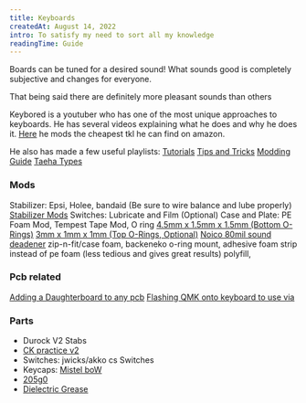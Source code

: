 ```yaml
---
title: Keyboards
createdAt: August 14, 2022
intro: To satisfy my need to sort all my knowledge
readingTime: Guide
---
```


Boards can be tuned for a desired sound! What sounds good is completely subjective and changes for everyone. 

That being said there are definitely more pleasant sounds than others


Keybored is a youtuber who has one of the most unique approaches to keyboards. He has several videos explaining what he does and why he does it.
[Here](https://www.youtube.com/watch?v=zSeC0XQ4EWU&t=349s) he mods the cheapest tkl he can find on amazon.

He also has made a few useful playlists: [Tutorials](https://www.youtube.com/playlist?list=PLA-cMudeR0WkxWmF0_xpOiqGX1L_QPWxm) 
[Tips and Tricks](https://www.youtube.com/watch?v=uuVoOgATLqw&list=PLA-cMudeR0Wkfbb6MnL88oSsdI-sg4hAu)
[Modding Guide](https://www.youtube.com/watch?v=xmyiurli3Zg&t=35s)
[Taeha Types](https://www.youtube.com/watch?v=usNx1_d0HbQ&t=398s)



### Mods

Stabilizer: Epsi, Holee, bandaid (Be sure to wire balance and lube properly)   [Stabilizer Mods](https://www.youtube.com/watch?v=4XCErBcn5lc)
Switches: Lubricate and Film (Optional)
Case and Plate: PE Foam Mod, Tempest Tape Mod, O ring [4.5mm x 1.5mm x 1.5mm (Bottom O-Rings)](https://amzn.to/2QkttZO) [3mm x 1mm x 1mm (Top O-Rings, Optional)](https://amzn.to/3eM2aAX)
[Noico 80mil sound deadener](https://amzn.to/2OSZgjA) zip-n-fit/case foam, backeneko o-ring mount, adhesive foam strip instead of pe foam (less tedious and gives great results)
polyfill, 

### Pcb related

[Adding a Daughterboard to any pcb](https://www.youtube.com/watch?v=e0O0fFIrijA)
[Flashing QMK onto keyboard to use via](https://www.youtube.com/watch?v=fuBJbdCFF0Q)


### Parts 

- Durock V2 Stabs
- [CK practice v2](https://cannonkeys.com/products/practice-65-v2-keyboard-kit)
- Switches: jwicks/akko cs Switches
- Keycaps: [Mistel boW](https://www.amazon.com/gp/product/B08FWZCZGD/ref=as_li_tl?ie=UTF8&camp=1789&creative=9325&creativeASIN=B08FWZCZGD&linkCode=as2&tag=keybored-20&linkId=c77059cfbf04d0b41eac167632b08381&th=1)
- [205g0](https://divinikey.com/products/205-grade-0-switch-lubricant)
- [Dielectric Grease](https://www.amazon.com/Permatex-22058-Dielectric-Tune-Up-Grease/dp/B000AL8VD2)